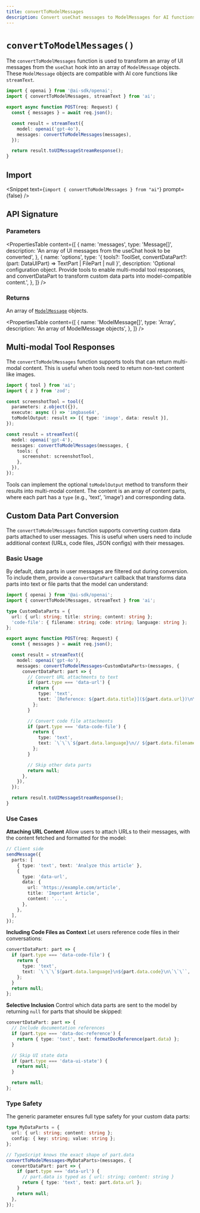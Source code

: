 ```yaml
---
title: convertToModelMessages
description: Convert useChat messages to ModelMessages for AI functions (API Reference)
---
```


# `convertToModelMessages()`

The `convertToModelMessages` function is used to transform an array of UI messages from the `useChat` hook into an array of `ModelMessage` objects. These `ModelMessage` objects are compatible with AI core functions like `streamText`.

```ts filename="app/api/chat/route.ts"
import { openai } from '@ai-sdk/openai';
import { convertToModelMessages, streamText } from 'ai';

export async function POST(req: Request) {
  const { messages } = await req.json();

  const result = streamText({
    model: openai('gpt-4o'),
    messages: convertToModelMessages(messages),
  });

  return result.toUIMessageStreamResponse();
}
```

## Import

<Snippet text={`import { convertToModelMessages } from "ai"`} prompt={false} />

## API Signature

### Parameters

<PropertiesTable
  content={[
    {
      name: 'messages',
      type: 'Message[]',
      description:
        'An array of UI messages from the useChat hook to be converted',
    },
    {
      name: 'options',
      type: '{ tools?: ToolSet, convertDataPart?: (part: DataUIPart) => TextPart | FilePart | null }',
      description:
        'Optional configuration object. Provide tools to enable multi-modal tool responses, and convertDataPart to transform custom data parts into model-compatible content.',
    },
  ]}
/>

### Returns

An array of [`ModelMessage`](/docs/reference/ai-sdk-core/model-message) objects.

<PropertiesTable
  content={[
    {
      name: 'ModelMessage[]',
      type: 'Array',
      description: 'An array of ModelMessage objects',
    },
  ]}
/>

## Multi-modal Tool Responses

The `convertToModelMessages` function supports tools that can return multi-modal content. This is useful when tools need to return non-text content like images.

```ts
import { tool } from 'ai';
import { z } from 'zod';

const screenshotTool = tool({
  parameters: z.object({}),
  execute: async () => 'imgbase64',
  toModelOutput: result => [{ type: 'image', data: result }],
});

const result = streamText({
  model: openai('gpt-4'),
  messages: convertToModelMessages(messages, {
    tools: {
      screenshot: screenshotTool,
    },
  }),
});
```

Tools can implement the optional `toModelOutput` method to transform their results into multi-modal content. The content is an array of content parts, where each part has a `type` (e.g., 'text', 'image') and corresponding data.

## Custom Data Part Conversion

The `convertToModelMessages` function supports converting custom data parts attached to user messages. This is useful when users need to include additional context (URLs, code files, JSON configs) with their messages.

### Basic Usage

By default, data parts in user messages are filtered out during conversion. To include them, provide a `convertDataPart` callback that transforms data parts into text or file parts that the model can understand:

```ts filename="app/api/chat/route.ts"
import { openai } from '@ai-sdk/openai';
import { convertToModelMessages, streamText } from 'ai';

type CustomDataParts = {
  url: { url: string; title: string; content: string };
  'code-file': { filename: string; code: string; language: string };
};

export async function POST(req: Request) {
  const { messages } = await req.json();

  const result = streamText({
    model: openai('gpt-4o'),
    messages: convertToModelMessages<CustomDataParts>(messages, {
      convertDataPart: part => {
        // Convert URL attachments to text
        if (part.type === 'data-url') {
          return {
            type: 'text',
            text: `[Reference: ${part.data.title}](${part.data.url})\n\n${part.data.content}`,
          };
        }

        // Convert code file attachments
        if (part.type === 'data-code-file') {
          return {
            type: 'text',
            text: `\`\`\`${part.data.language}\n// ${part.data.filename}\n${part.data.code}\n\`\`\``,
          };
        }

        // Skip other data parts
        return null;
      },
    }),
  });

  return result.toUIMessageStreamResponse();
}
```

### Use Cases

**Attaching URL Content**
Allow users to attach URLs to their messages, with the content fetched and formatted for the model:

```ts
// Client side
sendMessage({
  parts: [
    { type: 'text', text: 'Analyze this article' },
    {
      type: 'data-url',
      data: {
        url: 'https://example.com/article',
        title: 'Important Article',
        content: '...',
      },
    },
  ],
});
```

**Including Code Files as Context**
Let users reference code files in their conversations:

```ts
convertDataPart: part => {
  if (part.type === 'data-code-file') {
    return {
      type: 'text',
      text: `\`\`\`${part.data.language}\n${part.data.code}\n\`\`\``,
    };
  }
  return null;
};
```

**Selective Inclusion**
Control which data parts are sent to the model by returning `null` for parts that should be skipped:

```ts
convertDataPart: part => {
  // Include documentation references
  if (part.type === 'data-doc-reference') {
    return { type: 'text', text: formatDocReference(part.data) };
  }

  // Skip UI state data
  if (part.type === 'data-ui-state') {
    return null;
  }

  return null;
};
```

### Type Safety

The generic parameter ensures full type safety for your custom data parts:

```ts
type MyDataParts = {
  url: { url: string; content: string };
  config: { key: string; value: string };
};

// TypeScript knows the exact shape of part.data
convertToModelMessages<MyDataParts>(messages, {
  convertDataPart: part => {
    if (part.type === 'data-url') {
      // part.data is typed as { url: string; content: string }
      return { type: 'text', text: part.data.url };
    }
    return null;
  },
});
```
